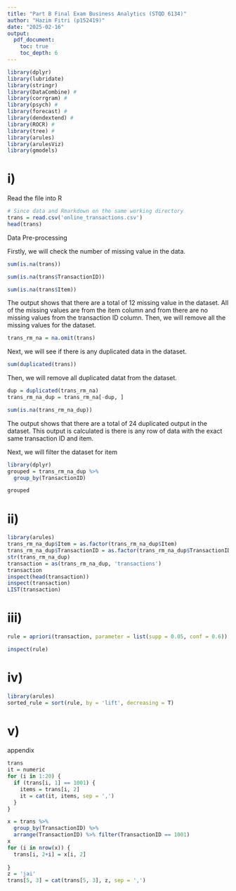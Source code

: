 ```yaml
---
title: "Part B Final Exam Business Analytics (STQD 6134)"
author: "Hazim Fitri (p152419)"
date: "2025-02-16"
output: 
  pdf_document:
    toc: true
    toc_depth: 6
---
```


```r
library(dplyr)
library(lubridate)
library(stringr)
library(DataCombine) #
library(corrgram) #
library(psych) #
library(forecast) #
library(dendextend) #
library(ROCR) #
library(tree) #
library(arules)
library(arulesViz)
library(gmodels)
```

# i)

Read the file into R

```r
# Since data and Rmarkdown on the same working directory
trans = read.csv('online_transactions.csv')
head(trans)
```

Data Pre-processing

Firstly, we will check the number of missing value in the data.

```r
sum(is.na(trans))
```

```r
sum(is.na(trans$TransactionID))
```

```r
sum(is.na(trans$Item))
```

The output shows that there are a total of 12 missing value in the dataset. All of the missing values are from the item column and from there are no missing values from the transaction ID column. Then, we will remove all the missing values for the dataset.

```r
trans_rm_na = na.omit(trans)
```

Next, we will see if there is any duplicated data in the dataset.

```r
sum(duplicated(trans))
```

Then, we will remove all duplicated datat from the dataset.

```r
dup = duplicated(trans_rm_na)
trans_rm_na_dup = trans_rm_na[-dup, ]
```

```r
sum(is.na(trans_rm_na_dup))
```

The output shows that there are a total of 24 duplicated output in the dataset. This output is calculated is there is any row of data with the exact same transaction ID and item.

Next, we will filter the dataset for item

```r
library(dplyr)
grouped = trans_rm_na_dup %>% 
  group_by(TransactionID)

grouped
```

# ii)

```r
library(arules)
trans_rm_na_dup$Item = as.factor(trans_rm_na_dup$Item)
trans_rm_na_dup$TransactionID = as.factor(trans_rm_na_dup$TransactionID)
str(trans_rm_na_dup)
transaction = as(trans_rm_na_dup, 'transactions')
transaction
inspect(head(transaction))
inspect(transaction)
LIST(transaction)
```

# iii)

```r
rule = apriori(transaction, parameter = list(supp = 0.05, conf = 0.6))

inspect(rule)
```

# iv)

```r
library(arules)
sorted_rule = sort(rule, by = 'lift', decreasing = T)
```

# v)

appendix

```r
trans
it = numeric
for (i in 1:20) {
  if (trans[i, 1] == 1001) {
    items = trans[i, 2]
    it = cat(it, items, sep = ',')
  }
}
```

```r


x = trans %>% 
  group_by(TransactionID) %>% 
  arrange(TransactionID) %>% filter(TransactionID == 1001)
x
for (i in nrow(x)) {
  trans[i, 2+i] = x[i, 2]
  
}
z = 'jai'
trans[5, 3] = cat(trans[5, 3], z, sep = ',')
```
